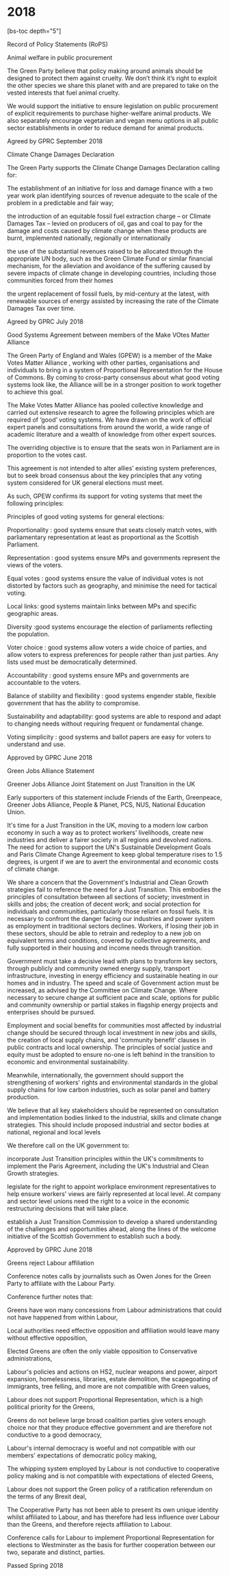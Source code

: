 # 2018

[bs-toc depth="5"]

Record of Policy Statements (RoPS)

Animal welfare in public procurement

The Green Party believe that policy making around animals should be designed to protect them against cruelty. We don’t think it’s right to exploit the other species we share this planet with and are prepared to take on the vested interests that fuel animal cruelty.

We would support the initiative to ensure legislation on public procurement of explicit requirements to purchase higher-welfare animal products. We also separately encourage vegetarian and vegan menu options in all public sector establishments in order to reduce demand for animal products.

Agreed by GPRC September 2018

Climate Change Damages Declaration

The Green Party supports the Climate Change Damages Declaration calling for:

The establishment of an initiative for loss and damage finance with a two year work plan identifying sources of revenue adequate to the scale of the problem in a predictable and fair way;

the introduction of an equitable fossil fuel extraction charge – or Climate Damages Tax – levied on producers of oil, gas and coal to pay for the damage and costs caused by climate change when these products are burnt, implemented nationally, regionally or internationally

the use of the substantial revenues raised to be allocated through the appropriate UN body, such as the Green Climate Fund or similar financial mechanism, for the alleviation and avoidance of the suffering caused by severe impacts of climate change in developing countries, including those communities forced from their homes

the urgent replacement of fossil fuels, by mid-century at the latest, with renewable sources of energy assisted by increasing the rate of the Climate Damages Tax over time.

Agreed by GPRC July 2018

Good Systems Agreement between members of the Make VOtes Matter Alliance

The Green Party of England and Wales (GPEW) is a member of the
Make Votes Matter Alliance
, working with other parties, organisations and individuals to bring in a system of Proportional Representation for the House of Commons. By coming to cross-party consensus about what good voting systems look like, the Alliance will be in a stronger position to work together to achieve this goal.

The Make Votes Matter Alliance has pooled collective knowledge and carried out extensive research to agree the following principles which are required of ‘good’ voting systems. We have drawn on the work of official expert panels and consultations from around the world, a wide range of academic literature and a wealth of knowledge from other expert sources.

The overriding objective is to ensure that the seats won in Parliament are in proportion to the votes cast.

This agreement is not intended to alter allies’ existing system preferences, but to seek broad consensus about the key principles that any voting system considered for UK general elections must meet.

As such, GPEW confirms its support for voting systems that meet the following principles:

Principles of good voting systems for general elections:

Proportionality
: good systems ensure that seats closely match votes, with parliamentary representation at least as proportional as the Scottish Parliament.

Representation
: good systems ensure MPs and governments represent the views of the voters.

Equal votes
: good systems ensure the value of individual votes is not distorted by factors such as geography, and minimise the need for tactical voting.

Local links:
good systems maintain links between MPs and specific geographic areas.

Diversity
:good systems encourage the election of parliaments reflecting the population.

Voter choice
: good systems allow voters a wide choice of parties, and allow voters to express preferences for people rather than just parties. Any lists used must be democratically determined.

Accountability
: good systems ensure MPs and governments are accountable to the voters.

Balance of stability and flexibility
: good systems engender stable, flexible government that has the ability to compromise.

Sustainability and adaptability:
good systems are able to respond and adapt to changing needs without requiring frequent or fundamental change.

Voting simplicity
: good systems and ballot papers are easy for voters to understand and use.

Approved by GPRC June 2018

Green Jobs Alliance Statement

Greener Jobs Alliance Joint Statement on Just Transition in the UK

Early supporters of this statement include Friends of the Earth, Greenpeace, Greener Jobs Alliance, People & Planet, PCS, NUS, National Education Union.

It's time for a Just Transition in the UK, moving to a modern low carbon economy in such a way as to protect workers' livelihoods, create new industries and deliver a fairer society in all regions and devolved nations. The need for action to support the UN's Sustainable Development Goals and Paris Climate Change Agreement to keep global temperature rises to 1.5 degrees, is urgent if we are to avert the environmental and economic costs of climate change.

We share a concern that the Government's Industrial and Clean Growth strategies fail to reference the need for a Just Transition. This embodies the principles of consultation between all sections of society; investment in skills and jobs; the creation of decent work; and social protection for individuals and communities, particularly those reliant on fossil fuels. It is necessary to confront the danger facing our industries and power system as employment in traditional sectors declines. Workers, if losing their job in these sectors, should be able to retrain and redeploy to a new job on equivalent terms and conditions, covered by collective agreements, and fully supported in their housing and income needs through transition.

Government must take a decisive lead with plans to transform key sectors, through publicly and community owned energy supply, transport infrastructure, investing in energy efficiency and sustainable heating in our homes and in industry. The speed and scale of Government action must be increased, as advised by the Committee on Climate Change. Where necessary to secure change at sufficient pace and scale, options for public and community ownership or partial stakes in flagship energy projects and enterprises should be pursued.

Employment and social benefits for communities most affected by industrial change should be secured through local investment in new jobs and skills, the creation of local supply chains, and 'community benefit' clauses in public contracts and local ownership. The principles of social justice and equity must be adopted to ensure no-one is left behind in the transition to economic and environmental sustainability.

Meanwhile, internationally, the government should support the strengthening of workers' rights and environmental standards in the global supply chains for low carbon industries, such as solar panel and battery production.

We believe that all key stakeholders should be represented on consultation and implementation bodies linked to the industrial, skills and climate change strategies. This should include proposed industrial and sector bodies at national, regional and local levels

We therefore call on the UK government to:

incorporate Just Transition principles within the UK's commitments to implement the Paris Agreement, including the UK's Industrial and Clean Growth strategies.

legislate for the right to appoint workplace environment representatives to help ensure workers' views are fairly represented at local level. At company and sector level unions need the right to a voice in the economic restructuring decisions that will take place.

establish a Just Transition Commission to develop a shared understanding of the challenges and opportunities ahead, along the lines of the welcome initiative of the Scottish Government to establish such a body.

Approved by GPRC June 2018

Greens reject Labour affiliation

Conference notes calls by journalists such as Owen Jones for the Green Party to affiliate with the Labour Party.

Conference further notes that:

Greens have won many concessions from Labour administrations that could not have happened from within Labour,

Local authorities need effective opposition and affiliation would leave many without effective opposition,

Elected Greens are often the only viable opposition to Conservative administrations,

Labour's policies and actions on HS2, nuclear weapons and power, airport expansion, homelessness, libraries, estate demolition, the scapegoating of immigrants, tree felling, and more are not compatible with Green values,

Labour does not support Proportional Representation, which is a high political priority for the Greens,

Greens do not believe large broad coalition parties give voters enough choice nor that they produce effective government and are therefore not conductive to a good democracy,

Labour's internal democracy is woeful and not compatible with our members' expectations of democratic policy making,

The whipping system employed by Labour is not conductive to cooperative policy making and is not compatible with expectations of elected Greens,

Labour does not support the Green policy of a ratification referendum on the terms of any Brexit deal,

The Cooperative Party has not been able to present its own unique identity whilst affiliated to Labour, and has therefore had less influence over Labour than the Greens, and therefore rejects affiliation to Labour.

Conference calls for Labour to implement Proportional Representation for elections to Westminster as the basis for further cooperation between our two, separate and distinct, parties.

Passed Spring 2018
